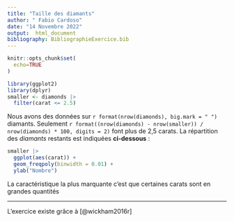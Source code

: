 ---
title: "Taille des diamants"
author: " Fabio Cardoso" 
date: "14 Novembre 2022"
output:  html_document
bibliography: BibliographieExercice.bib
---

```{r setup, include = FALSE}
knitr::opts_chunk$set(
  echo=TRUE
)

library(ggplot2)
library(dplyr)
smaller <- diamonds |> 
  filter(carat <= 2.5)
```

Nous avons des données sur `r format(nrow(diamonds), big.mark = " ")` diamants. Seulement `r format((nrow(diamonds) - nrow(smaller)) / nrow(diamonds) * 100, digits = 2)` font plus de 2,5 carats. La répartition des *diamants* restants est indiquées **ci-dessous** :

```{r, echo = FALSE}
smaller |> 
  ggplot(aes(carat)) + 
  geom_freqpoly(binwidth = 0.01) +
  ylab("Nombre")
```

La caractéristique la plus marquante c'est que certaines carats sont en grandes quantités

------------------------------------------------------------------------

L'exercice existe grâce à [@wickham2016r]
